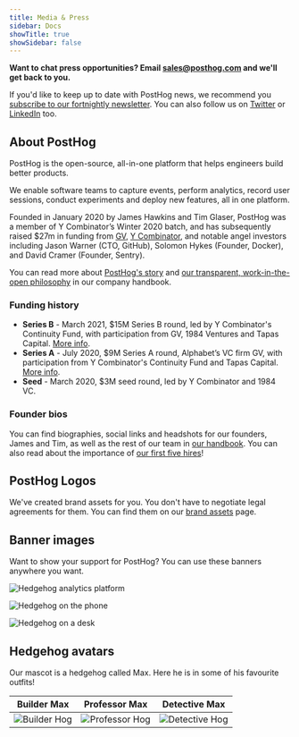 ```yaml
---
title: Media & Press
sidebar: Docs
showTitle: true
showSidebar: false
---
```


**Want to chat press opportunities? Email [sales@posthog.com](mailto:sales@posthog.com) and we'll get back to you.**

If you'd like to keep up to date with PostHog news, we recommend you [subscribe to our fortnightly newsletter](https://newsletter.posthog.com/subscribe). You can also follow us on [Twitter](https://twitter.com/posthog) or [LinkedIn](https://www.linkedin.com/company/posthog) too. 

## About PostHog

PostHog is the open-source, all-in-one platform that helps engineers build better products. 

We enable software teams to capture events, perform analytics, record user sessions, conduct experiments and deploy new features, all in one platform. 

Founded in January 2020 by James Hawkins and Tim Glaser, PostHog was a member of Y Combinator’s Winter 2020 batch, and has subsequently raised $27m in funding from [GV](https://www.gv.com/), [Y Combinator](https://www.ycombinator.com/), and notable angel investors including Jason Warner (CTO, GitHub), Solomon Hykes (Founder, Docker), and David Cramer (Founder, Sentry).

You can read more about [PostHog's story](/handbook/company/story) and [our transparent, work-in-the-open philosophy](/handbook/company/culture) in our company handbook. 

### Funding history

- **Series B** - March 2021, $15M Series B round, led by Y Combinator's Continuity Fund, with participation from GV, 1984 Ventures and Tapas Capital. [More info](/blog/15-million-series-b).
- **Series A** - July 2020, $9M Series A round, Alphabet’s VC firm GV, with participation from Y Combinator's Continuity Fund and Tapas Capital. [More info](/blog/posthog-announces-9-million-dollar-series-A). 
- **Seed** - March 2020, $3M seed round, led by Y Combinator and 1984 VC.

### Founder bios

You can find biographies, social links and headshots for our founders, James and Tim, as well as the rest of our team in [our handbook](/people). You can also read about the importance of [our first five hires](/blog/posthog-first-five)!

## PostHog Logos

We've created brand assets for you. You don't have to negotiate legal agreements for them. You can find them on our [brand assets](/handbook/company/brand-assets) page.

## Banner images

Want to show your support for PostHog? You can use these banners anywhere you want.

![Hedgehog analytics platform](./images/blog/using-posthog/posthog-features.jpg)

![Hedgehog on the phone](./images/blog/posthog-array-blog.png)

![Hedgehog on a desk](./images/blog/posthog-ceo-diary-blog.png)


## Hedgehog avatars

Our mascot is a hedgehog called Max. Here he is in some of his favourite outfits!

| Builder Max         | Professor Max     | Detective Max|
|:--------------:|:-----------:|:------------:|
| ![Builder Hog](./images/media/social-media-headers/hogs/builder_hog.png)  | ![Professor Hog](./images/media/social-media-headers/hogs/professor_hog.png)     | ![Detective Hog](./images/media/social-media-headers/hogs/detective_hog.png)        |
